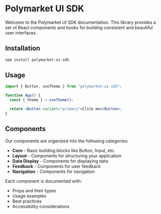 
<Meta title="Introduction" />

# Polymarket UI SDK

Welcome to the Polymarket UI SDK documentation. This library provides a set of React components and hooks for building consistent and beautiful user interfaces.

## Installation

```bash
npm install polymarket-ui-sdk
```

## Usage

```jsx
import { Button, useTheme } from "polymarket-ui-sdk";

function App() {
  const { theme } = useTheme();

  return <Button variant="primary">Click me</Button>;
}
```

## Components

Our components are organized into the following categories:

- **Core** - Basic building blocks like Button, Input, etc.
- **Layout** - Components for structuring your application
- **Data Display** - Components for displaying data
- **Feedback** - Components for user feedback
- **Navigation** - Components for navigation

Each component is documented with:

- Props and their types
- Usage examples
- Best practices
- Accessibility considerations
